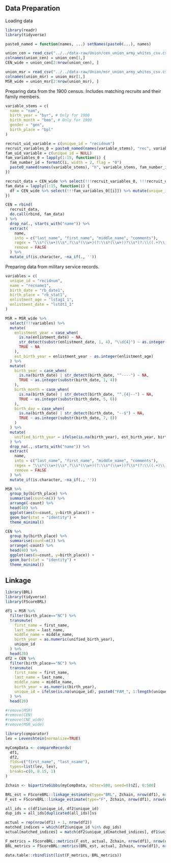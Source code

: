 

## Data Preparation

Loading data

```r
library(readr)
library(tidyverse)

paste0_named = function(names, ...) setNames(paste0(...), names)

union_cen = read_csv("../../data-raw/Union/cen_union_army_whites_csv.csv", cols(.default = "c"))
colnames(union_cen) = union_cen[1,]
CEN_wide = union_cen[2:nrow(union_cen), ]

union_msr = read_csv("../../data-raw/Union/msr_union_army_whites_csv.csv", cols(.default = "c"))
colnames(union_msr) = union_msr[1,]
MSR_wide = union_msr[2:nrow(union_msr), ]
```

Preparing data from the 1900 census. Includes matching recruits and their family members.

```r
variable_stems = c(
  name = "nam",
  birth_year = "byr", # Only for 1900
  birth_month = "bmo", # Only for 1900
  gender = "gen",
  birth_place = "bpl"
)

recruit_uid_variable = c(unique_id = "recidnum")
recruit_variables_0 = paste0_named(names(variable_stems), "rec", variable_stems, "_0")
fam_uid_variable = c(unique_id = NULL)
fam_variables_0 = lapply(1:15, function(i) {
  fam_number_id = formatC(i, width = 2, flag = "0")
  paste0_named(names(variable_stems), "h", variable_stems, fam_number_id, "_0")
})

recruit_data = CEN_wide %>% select(!!!recruit_variables_0, !!!recruit_uid_variable)
fam_data = lapply(1:15, function(i) {
  df = CEN_wide %>% select(!!!fam_variables_0[[i]]) %>% mutate(unique_id = NA)
})

CEN = rbind(
  recruit_data,
  do.call(rbind, fam_data)
) %>% 
  drop_na(., starts_with("name")) %>%
  extract(
    name, 
    into = c("last_name", "first_name", "middle_name", "comments"), 
    regex = "\\s*(\\w+)\\s*,?\\s*(\\w+)(?:\\s*(\\w+))?\\s*(?:\\((.+)\\))?",
    remove = FALSE
  ) %>% 
  mutate_if(is.character, ~na_if(., ''))
```

Preparing data from military service records.

```r
variables = c(
  unique_id = "recidnum",
  name = "recname1",
  birth_date = "rb_date1",
  birth_place = "rb_stat1",
  enlistment_age = "lstag1_1",
  enlistment_date = "lstdt1_1"
)

MSR = MSR_wide %>% 
  select(!!!variables) %>% 
  mutate(    
    enlistment_year = case_when(
      is.na(enlistment_date) ~ NA,
      str_detect(substr(enlistment_date, 1, 4), "\\d{4}") ~ as.integer(substr(enlistment_date, 1, 4)),
      TRUE ~ NA
    ),
    est_birth_year = enlistment_year - as.integer(enlistment_age) 
  ) %>% 
  mutate(
    birth_year = case_when(
      is.na(birth_date) | str_detect(birth_date, "^----") ~ NA,
      TRUE ~ as.integer(substr(birth_date, 1, 4))
    ),
    birth_month = case_when(
      is.na(birth_date) | str_detect(birth_date, "^.{4}--") ~ NA,
      TRUE ~ as.integer(substr(birth_date, 5, 6))
    ),
    birth_day = case_when(
      is.na(birth_date) | str_detect(birth_date, "--$") ~ NA,
      TRUE ~ as.integer(substr(birth_date, 7, 8))
    )
  ) %>% 
  mutate(
    unified_birth_year = ifelse(is.na(birth_year), est_birth_year, birth_year)
  ) %>% 
  drop_na(., starts_with("name")) %>%
  extract(
    name, 
    into = c("last_name", "first_name", "middle_name", "comments"), 
    regex = "\\s*(\\w+)\\s*,?\\s*(\\w+)(?:\\s*(\\w+))?\\s*(?:\\((.+)\\))?",
    remove = FALSE
  ) %>% 
  mutate_if(is.character, ~na_if(., ''))
```


```r
MSR %>% 
  group_by(birth_place) %>% 
  summarise(count=n()) %>% 
  arrange(-count) %>% 
  head(40) %>%
  ggplot(aes(x=count, y=birth_place)) +
  geom_bar(stat = "identity") +
  theme_minimal()

CEN %>% 
  group_by(birth_place) %>% 
  summarise(count=n()) %>% 
  arrange(-count) %>% 
  head(40) %>%
  ggplot(aes(x=count, y=birth_place)) +
  geom_bar(stat = "identity") +
  theme_minimal()
```

## Linkage


```r
library(BRL)
library(tidyverse)
library(FScoreBRL)

df1 = MSR %>% 
  filter(birth_place=="NC") %>% 
  transmute(
    first_name = first_name, 
    last_name = last_name, 
    middle_name = middle_name, 
    birth_year = as.numeric(unified_birth_year),
    unique_id
  ) %>% 
  head(20)
df2 = CEN %>% 
  filter(birth_place=="NC") %>% 
  transmute(
    first_name = first_name, 
    last_name = last_name, 
    middle_name = middle_name, 
    birth_year = as.numeric(birth_year),
    unique_id = ifelse(is.na(unique_id), paste0("FAM_", 1:length(unique_id)), unique_id)
  ) %>% 
  head(20)

#remove(MSR)
#remove(CEN)
#remove(CNE_wide)
#remove(MSR_wide)

library(comparator)
lev = Levenshtein(normalize=TRUE)

myCompData <- compareRecords(
  df1, 
  df2, 
  flds=c("first_name", "last_nsame"),
  types=list(lev, lev),
  breaks=c(0, 0.15, 1)
)
```



```r
Zchain <- bipartiteGibbs(myCompData, nIter=500, seed=0)$Z[, 0:500]

BRL_est = FScoreBRL::linkage_estimate(type="BRL", Zchain, nrow(df1), nrow(df2))
F_est = FScoreBRL::linkage_estimate(type="F", Zchain, nrow(df1), nrow(df2))

all_ids = c(df1$unique_id, df2$unique_id)
dup_ids = all_ids[duplicated(all_ids)]ss

actual = rep(nrow(df1) + 1, nrow(df2))
matched_indices = which(df2$unique_id %in% dup_ids)
actual[matched_indices] = match(df2$unique_id[matched_indices], df1$unique_id)

F_metrics = FScoreBRL::metrics(F_est, actual, Zchain, nrow(df1), nrow(df2))
BRL_metrics = FScoreBRL::metrics(BRL_est, actual, Zchain, nrow(df1), nrow(df2))

data.table::rbindlist(list(F_metrics, BRL_metrics))

```


